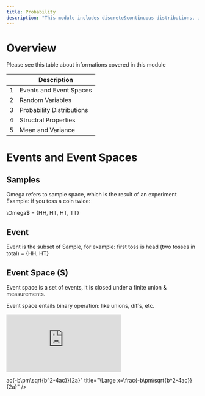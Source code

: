 ```yaml
---
title: Probability 
description: "This module includes discrete&continuous distributions, independence & conditioning, bayes rule, expectation & variance, law of large number, and central limit theorem"
---
```


# Overview
Please see this table about informations covered in this module

|        | Description                                                               |
| ------ | ------------------------------------------------------------------------- |
|  1     | Events and Event Spaces                                                   |
|  2     | Random Variables                                                          |
|  3     | Probability Distributions                                                 |
|  4     | Structral Properties                                                      |
|  5     | Mean and Variance                                                         |

# Events and Event Spaces

## Samples

Omega refers to sample space, which is the result of an experiment
Example: if you toss a coin twice:

\Omega$ = {HH, HT, HT, TT}

## Event

Event is the subset of Sample, for example: first toss is head (two tosses in total) = {HH, HT}

## Event Space (S)

Event space is a set of events, it is closed under a finite union & measurements.

Event space entails binary operation: like unions, diffs, etc.

![\Large x=\frac{-b\pm\sqrt{b^2-4ac}}{2a}](https://latex.codecogs.com/svg.latex?x%3D%5Cfrac%7B-b%5Cpm%5Csqrt%7Bb%5E2-4ac%7D%7D%7B2a%7D)

ac{-b\pm\sqrt{b^2-4ac}}{2a}" title="\Large x=\frac{-b\pm\sqrt{b^2-4ac}}{2a}" />